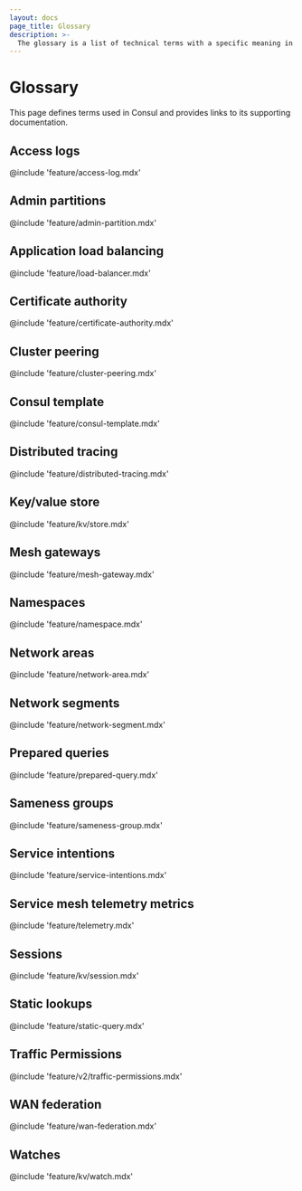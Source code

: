 ```yaml
---
layout: docs
page_title: Glossary
description: >-
  The glossary is a list of technical terms with a specific meaning in Consul. Use the glossary to understand Consul concepts and study for the certification exam.
---
```


# Glossary

This page defines terms used in Consul and provides links to its supporting documentation.

## Access logs

@include 'feature/access-log.mdx'

## Admin partitions

@include 'feature/admin-partition.mdx'

## Application load balancing

@include 'feature/load-balancer.mdx'

## Certificate authority

@include 'feature/certificate-authority.mdx'

## Cluster peering

@include 'feature/cluster-peering.mdx'

## Consul template

@include 'feature/consul-template.mdx'

## Distributed tracing

@include 'feature/distributed-tracing.mdx'

## Key/value store

@include 'feature/kv/store.mdx'

## Mesh gateways

@include 'feature/mesh-gateway.mdx'

## Namespaces

@include 'feature/namespace.mdx'

## Network areas

@include 'feature/network-area.mdx'

## Network segments

@include 'feature/network-segment.mdx'

## Prepared queries

@include 'feature/prepared-query.mdx'

## Sameness groups

@include 'feature/sameness-group.mdx'

## Service intentions

@include 'feature/service-intentions.mdx'

## Service mesh telemetry metrics

@include 'feature/telemetry.mdx'

## Sessions

@include 'feature/kv/session.mdx'

## Static lookups

@include 'feature/static-query.mdx'

## Traffic Permissions

@include 'feature/v2/traffic-permissions.mdx'

## WAN federation

@include 'feature/wan-federation.mdx'

## Watches

@include 'feature/kv/watch.mdx'
